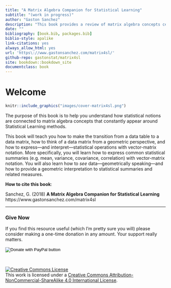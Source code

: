 ```yaml
--- 
title: "A Matrix Algebra Companion for Statistical Learning"
subtitle: "(work in progress)"
author: "Gaston Sanchez"
description: "This book provides a review of matrix algebra concepts central to the study of Statistical Learning Methods."
date: ""
bibliography: [book.bib, packages.bib]
biblio-style: apalike
link-citations: yes
always_allow_html: yes
url: 'https\://www.gastonsanchez.com/matrix4sl/'
github-repo: gastonstat/matrix4sl
site: bookdown::bookdown_site
documentclass: book
---
```



# Welcome {-}

```r
knitr::include_graphics("images/cover-matrix4sl.png")
```

The purpose of this book is to help you understand how statistical notions are connected to matrix algebra concepts that constantly appear around Statistical Learning methods.

This book will teach you how to make the transition from a data table to a data matrix, how to think of a data matrix from a geometric perspective, and how to express---and interpret---statistical operations with vector-matrix notation. More specifically, you will learn how to express common statistical summaries (e.g. mean, variance, covariance, correlation) with vector-matrix notation. You will also learn how to _see_ data---geometrically speaking---and how to provide a geometric interpretation to statistical summaries and related measures.


__How to cite this book__: 

Sanchez, G. (2018) __A Matrix Algebra Companion for Statistical Learning__ <br>
https://www.gastonsanchez.com/matrix4sl


-----

### Give Now {-}

If you find this resource useful (which I'm pretty sure you will) please consider making a one-time donation in any amount. Your support really matters.

<form action="https://www.paypal.com/cgi-bin/webscr" method="post" target="_top">
<input type="hidden" name="cmd" value="_donations" />
<input type="hidden" name="business" value="ZF6U7K5MW25W2" />
<input type="hidden" name="currency_code" value="USD" />
<input type="image" src="https://www.paypalobjects.com/en_US/i/btn/btn_donateCC_LG.gif" border="0" name="submit" title="PayPal - The safer, easier way to pay online!" alt="Donate with PayPal button" />
<img alt="" border="0" src="https://www.paypal.com/en_US/i/scr/pixel.gif" width="1" height="1" />
</form>

<br>

<a rel="license" href="http://creativecommons.org/licenses/by-nc-sa/4.0/"><img alt="Creative Commons License" style="border-width:0" src="https://i.creativecommons.org/l/by-nc-sa/4.0/88x31.png" /></a><br />This work is licensed under a <a rel="license" href="http://creativecommons.org/licenses/by-nc-sa/4.0/">Creative Commons Attribution-NonCommercial-ShareAlike 4.0 International License</a>.
